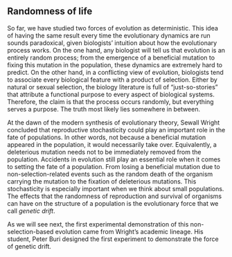 ## Randomness of life

So far, we have studied two forces of evolution as deterministic. This idea of
having the same result every time the evolutionary dynamics are run sounds
paradoxical, given biologists' intuition about how the evolutionary process
works. On the one hand, any biologist will tell us that evolution is an entirely
random process; from the emergence of a beneficial mutation to fixing this
mutation in the population, these dynamics are extremely hard to predict. On the
other hand, in a conflicting view of evolution, biologists tend to associate
every biological feature with a product of selection. Either by natural or
sexual selection, the biology literature is full of "just-so-stories" that
attribute a functional purpose to every aspect of biological systems. Therefore,
the claim is that the process occurs randomly, but everything serves a purpose.
The truth most likely lies somewhere in between.

At the dawn of the modern synthesis of evolutionary theory, Sewall Wright
concluded that reproductive stochasticity could play an important role in the
fate of populations. In other words, not because a beneficial mutation appeared
in the population, it would necessarily take over. Equivalently, a deleterious
mutation needs not to be immediately removed from the population. Accidents in
evolution still play an essential role when it comes to setting the fate of a
population. From losing a beneficial mutation due to non-selection-related
events such as the random death of the organism carrying the mutation to the
fixation of deleterious mutations. This stochasticity is especially important
when we think about small populations. The effects that the randomness of
reproduction and survival of organisms can have on the structure of a population
is the evolutionary force that we call *genetic drift*.

As we will see next, the first experimental demonstration of this
non-selection-based evolution came from Wright's academic lineage. His student,
Peter Buri designed the first experiment to demonstrate the force of genetic
drift.